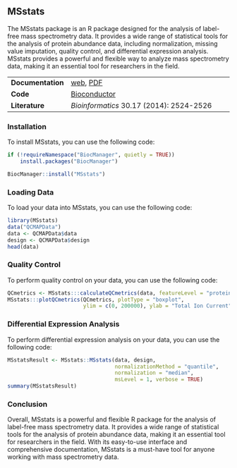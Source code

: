 ## MSstats

The MSstats package is an R package designed for the analysis of label-free mass spectrometry data. It provides a wide range of statistical tools for the analysis of protein abundance data, including normalization, missing value imputation, quality control, and differential expression analysis. MSstats provides a powerful and flexible way to analyze mass spectrometry data, making it an essential tool for researchers in the field.

|                   |                                                                                                                   |
|----------------|--------------------------------------------------------|
| **Documentation** | [web](https://msstats.org), [PDF](https://bioconductor.org/packages/release/bioc/manuals/MSstats/man/MSstats.pdf) |
| **Code**          | [Bioconductor](https://www.bioconductor.org/packages/release/bioc/html/MSstats.html)                              |
| **Literature**    | *Bioinformatics* 30.17 (2014): 2524-2526                                                                          |

### Installation {-}

To install MSstats, you can use the following code:

```r
if (!requireNamespace("BiocManager", quietly = TRUE))
    install.packages("BiocManager")

BiocManager::install("MSstats")
```

### Loading Data {-}

To load your data into MSstats, you can use the following code:

```r
library(MSstats)
data("QCMAPData")
data <- QCMAPData$data
design <- QCMAPData$design
head(data)
```

### Quality Control {-}

To perform quality control on your data, you can use the following code:

```r
QCmetrics <- MSstats:::calculateQCmetrics(data, featureLevel = "protein")
MSstats:::plotQCmetrics(QCmetrics, plotType = "boxplot",
                        ylim = c(0, 200000), ylab = "Total Ion Current")
```

### Differential Expression Analysis {-}

To perform differential expression analysis on your data, you can use the following code:

```r
MSstatsResult <- MSstats::MSstats(data, design,
                                  normalizationMethod = "quantile",
                                  normalization = "median",
                                  msLevel = 1, verbose = TRUE)
summary(MSstatsResult)
```

### Conclusion {-}

Overall, MSstats is a powerful and flexible R package for the analysis of label-free mass spectrometry data. It provides a wide range of statistical tools for the analysis of protein abundance data, making it an essential tool for researchers in the field. With its easy-to-use interface and comprehensive documentation, MSstats is a must-have tool for anyone working with mass spectrometry data.

